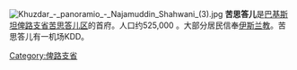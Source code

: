 [[File:Khuzdar_-_panoramio_-_Najamuddin_Shahwani_(3).jpg|thumb]]
'''苦思答儿'''是[[巴基斯坦|巴基斯坦]][[俾路支省|俾路支省]][[苦思答儿区|苦思答儿区]]的首府。人口约525,000 。大部分居民信奉[[伊斯兰教|伊斯兰教]]。苦思答儿有一机场KDD。

{{coord|27|48|N|66|37|E|region:PK_type:city_source:enwiki-GNS|display=title}}

[[Category:俾路支省|Category:俾路支省]]